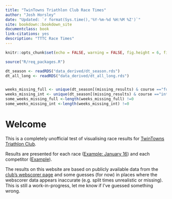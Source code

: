 ```yaml
--- 
title: "TwinTowns Triathlon Club Race Times"
author: "Josh Horsley"
date: "Updated: `r format(Sys.time(),'%Y-%m-%d %H:%M %Z')`"
site: bookdown::bookdown_site
documentclass: book
link-citations: yes
description: "TTTC Race Times"
---
```



```r

knitr::opts_chunk$set(echo = FALSE, warning = FALSE, fig.height = 6, fig.width = 7)

source("R/req_packages.R")

dt_season <- readRDS("data_derived/dt_season.rds")
dt_all_long <- readRDS("data_derived/dt_all_long.rds")


weeks_missing_full <- unique(dt_season[(missing_results) & course =="full"]$race_number)
weeks_missing_int <- unique(dt_season[(missing_results) & course =="int"]$race_number)
some_weeks_missing_full <-length(weeks_missing_full) !=0
some_weeks_missing_int <-length(weeks_missing_int) !=0

```


# Welcome

This is a completely unofficial test of visualising race results for [TwinTowns Triathlon Club](http://www.twintownstriathlon.org.au).

Results are presented for each race ([Example: January 16](#r-2021-01-16)) and each competitor ([Example](#a-Tracy-Foyster)).

The results on this website are based on publicly available data from the [club's webscorer page](https://www.webscorer.com/33755) and some guesses (for now) in places where the webscorer data appears inaccurate (e.g. split times unrealistic or missing). This is still a work-in-progress, let me know if I've guessed something wrong.

